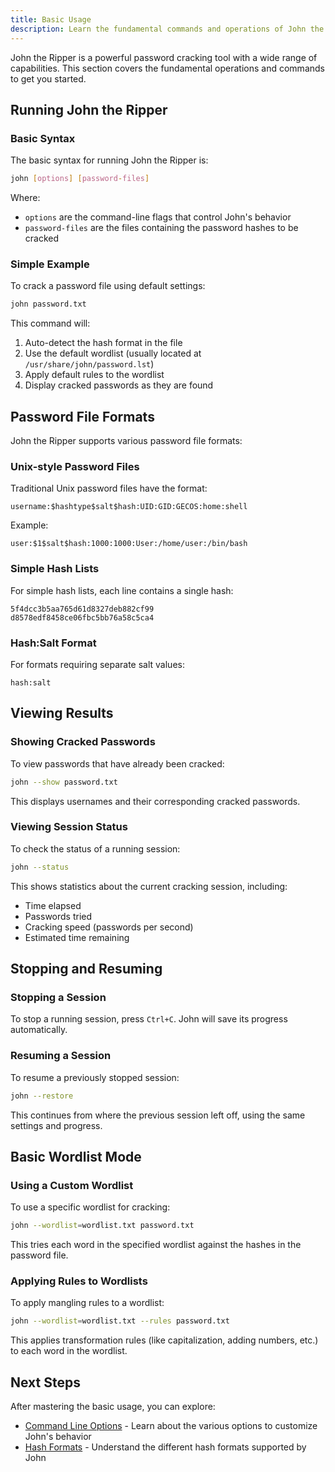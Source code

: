 ```yaml
---
title: Basic Usage
description: Learn the fundamental commands and operations of John the Ripper
---
```



John the Ripper is a powerful password cracking tool with a wide range of capabilities. This section covers the fundamental operations and commands to get you started.

## Running John the Ripper

### Basic Syntax

The basic syntax for running John the Ripper is:

```bash
john [options] [password-files]
```

Where:
- `options` are the command-line flags that control John's behavior
- `password-files` are the files containing the password hashes to be cracked

### Simple Example

To crack a password file using default settings:

```bash
john password.txt
```

This command will:
1. Auto-detect the hash format in the file
2. Use the default wordlist (usually located at `/usr/share/john/password.lst`)
3. Apply default rules to the wordlist
4. Display cracked passwords as they are found

## Password File Formats

John the Ripper supports various password file formats:

### Unix-style Password Files

Traditional Unix password files have the format:

```
username:$hashtype$salt$hash:UID:GID:GECOS:home:shell
```

Example:
```
user:$1$salt$hash:1000:1000:User:/home/user:/bin/bash
```

### Simple Hash Lists

For simple hash lists, each line contains a single hash:

```
5f4dcc3b5aa765d61d8327deb882cf99
d8578edf8458ce06fbc5bb76a58c5ca4
```

### Hash:Salt Format

For formats requiring separate salt values:

```
hash:salt
```

## Viewing Results

### Showing Cracked Passwords

To view passwords that have already been cracked:

```bash
john --show password.txt
```

This displays usernames and their corresponding cracked passwords.

### Viewing Session Status

To check the status of a running session:

```bash
john --status
```

This shows statistics about the current cracking session, including:
- Time elapsed
- Passwords tried
- Cracking speed (passwords per second)
- Estimated time remaining

## Stopping and Resuming

### Stopping a Session

To stop a running session, press `Ctrl+C`. John will save its progress automatically.

### Resuming a Session

To resume a previously stopped session:

```bash
john --restore
```

This continues from where the previous session left off, using the same settings and progress.

## Basic Wordlist Mode

### Using a Custom Wordlist

To use a specific wordlist for cracking:

```bash
john --wordlist=wordlist.txt password.txt
```

This tries each word in the specified wordlist against the hashes in the password file.

### Applying Rules to Wordlists

To apply mangling rules to a wordlist:

```bash
john --wordlist=wordlist.txt --rules password.txt
```

This applies transformation rules (like capitalization, adding numbers, etc.) to each word in the wordlist.

## Next Steps

After mastering the basic usage, you can explore:
- [Command Line Options](/docs/john-the-ripper/core-operations/command-line-options) - Learn about the various options to customize John's behavior
- [Hash Formats](/docs/john-the-ripper/core-operations/hash-formats) - Understand the different hash formats supported by John
